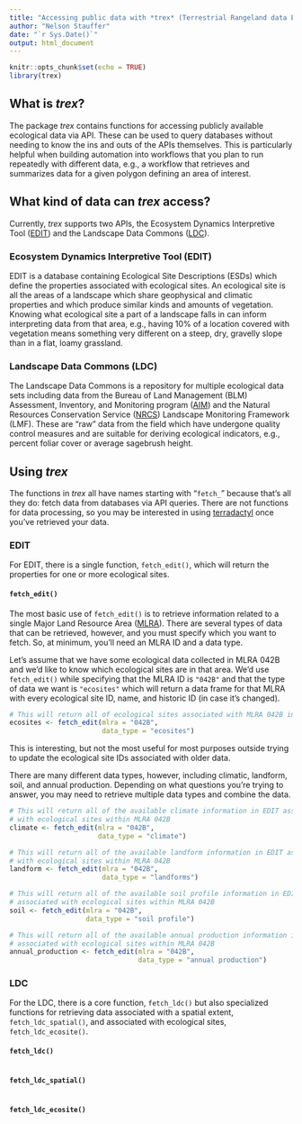 ```yaml
---
title: "Accessing public data with *trex* (Terrestrial Rangeland data EXtraction)"
author: "Nelson Stauffer"
date: "`r Sys.Date()`"
output: html_document
---
```


```r
knitr::opts_chunk$set(echo = TRUE)
library(trex)
```

## What is *trex*?
The package *trex* contains functions for accessing publicly available ecological data via API. These can be used to query databases without needing to know the ins and outs of the APIs themselves. This is particularly helpful when building automation into workflows that you plan to run repeatedly with different data, e.g., a workflow that retrieves and summarizes data for a given polygon defining an area of interest.

## What kind of data can *trex* access?
Currently, *trex* supports two APIs, the Ecosystem Dynamics Interpretive Tool ([EDIT](https://edit.jornada.nmsu.edu/)) and the Landscape Data Commons ([LDC](https://landscapedatacommons.org/)).

### Ecosystem Dynamics Interpretive Tool (EDIT)
EDIT is a database containing Ecological Site Descriptions (ESDs) which define the properties associated with ecological sites. An ecological site is all the areas of a landscape which share geophysical and climatic properties and which produce similar kinds and amounts of vegetation. Knowing what ecological site a part of a landscape falls in can inform interpreting data from that area, e.g., having 10% of a location covered with vegetation means something very different on a steep, dry, gravelly slope than in a flat, loamy grassland.

### Landscape Data Commons (LDC)
The Landscape Data Commons is a repository for multiple ecological data sets including data from the Bureau of Land Management (BLM) Assessment, Inventory, and Monitoring program ([AIM](https://www.blm.gov/aim)) and the Natural Resources Conservation Service ([NRCS](https://www.nrcs.usda.gov/)) Landscape Monitoring Framework (LMF). These are "raw" data from the field which have undergone quality control measures and are suitable for deriving ecological indicators, e.g., percent foliar cover or average sagebrush height.

## Using *trex*
The functions in *trex* all have names starting with "`fetch_`" because that's all they do: fetch data from databases via API queries. There are not functions for data processing, so you may be interested in using [terradactyl](https://github.com/Landscape-Data-Commons/terradactyl) once you've retrieved your data.

### EDIT
For EDIT, there is a single function, `fetch_edit()`, which will return the properties for one or more ecological sites.

#### `fetch_edit()`
The most basic use of `fetch_edit()` is to retrieve information related to a single Major Land Resource Area ([MLRA](https://www.nrcs.usda.gov/resources/data-and-reports/major-land-resource-area-mlra)). There are several types of data that can be retrieved, however, and you must specify which you want to fetch. So, at minimum, you'll need an MLRA ID and a data type.

Let's assume that we have some ecological data collected in MLRA 042B and we'd like to know which ecological sites are in that area. We'd use `fetch_edit()` while specifying that the MLRA ID is `"042B"` and that the type of data we want is `"ecosites"` which will return a data frame for that MLRA with every ecological site ID, name, and historic ID (in case it's changed).

``` r
# This will return all of ecological sites associated with MLRA 042B in EDIT
ecosites <- fetch_edit(mlra = "042B",
                       data_type = "ecosites")
```

This is interesting, but not the most useful for most purposes outside trying to update the ecological site IDs associated with older data.

There are many different data types, however, including climatic, landform, soil, and annual production. Depending on what questions you're trying to answer, you may need to retrieve multiple data types and combine the data.

``` r
# This will return all of the available climate information in EDIT associated
# with ecological sites within MLRA 042B
climate <- fetch_edit(mlra = "042B",
                      data_type = "climate")

# This will return all of the available landform information in EDIT associated
# with ecological sites within MLRA 042B
landform <- fetch_edit(mlra = "042B",
                       data_type = "landforms")

# This will return all of the available soil profile information in EDIT
# associated with ecological sites within MLRA 042B
soil <- fetch_edit(mlra = "042B",
                   data_type = "soil profile")

# This will return all of the available annual production information in EDIT
# associated with ecological sites within MLRA 042B
annual_production <- fetch_edit(mlra = "042B",
                                data_type = "annual production")
```

### LDC
For the LDC, there is a core function, `fetch_ldc()` but also specialized functions for retrieving data associated with a spatial extent, `fetch_ldc_spatial()`, and associated with ecological sites, `fetch_ldc_ecosite()`.

#### `fetch_ldc()`

``` r
```

#### `fetch_ldc_spatial()`

``` r
```

#### `fetch_ldc_ecosite()`

``` r
```

